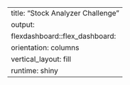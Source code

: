 ---
title: "Stock Analyzer Challenge"
output: 
  flexdashboard::flex_dashboard:
    orientation: columns
    vertical_layout: fill
runtime: shiny
---